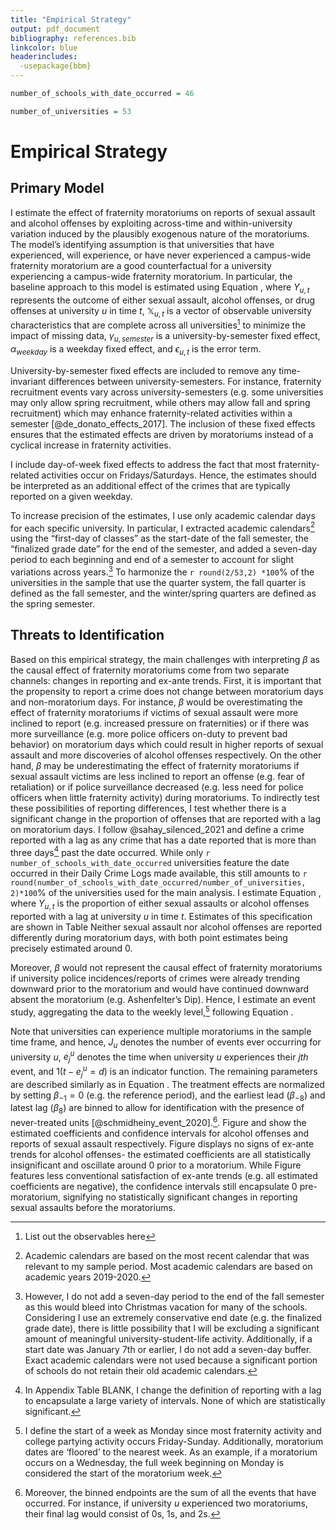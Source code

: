 ```yaml
---
title: "Empirical Strategy"
output: pdf_document
bibliography: references.bib
linkcolor: blue
headerincludes:
  -usepackage{bbm}
---
```

```r
number_of_schools_with_date_occurred = 46
```
```r
number_of_universities = 53
```
# Empirical Strategy

## Primary Model

I estimate the effect of fraternity moratoriums on reports of sexual assault and alcohol offenses by exploiting across-time and within-university variation induced by the plausibly exogenous nature of the moratoriums. The model's identifying assumption is that universities that have experienced, will experience, or have never experienced a campus-wide fraternity moratorium are a good counterfactual for a university experiencing a campus-wide fraternity moratorium. In particular, the baseline approach to this model is estimated using Equation \ref{main_model}, where $Y_{u,t}$ represents the outcome of either sexual assault, alcohol offenses, or drug offenses at university $u$ in time $t$, $\mathbb{X}_{u,t}$ is a vector of observable university characteristics that are complete across all universities^[List out the observables here] to minimize the impact of missing data, $\gamma_{u,semester}$ is a university-by-semester fixed effect, $\alpha_{weekday}$ is a weekday fixed effect, and $\epsilon_{u,t}$ is the error term. 

```{=tex}
\begin{equation}\label{main_model}
Y_{u,t} = \beta Moratorium_{u,t} + \mathbb{X}_{u,t} + \gamma_{u, semester} + \alpha_{weekday} + \epsilon_{u,t}
\end{equation}
```

University-by-semester fixed effects are included to remove any time-invariant differences between university-semesters. For instance, fraternity recruitment events vary across university-semesters (e.g. some universities may only allow spring recruitment, while others may allow fall and spring recruitment) which may enhance fraternity-related activities within a semester [@de_donato_effects_2017]. The inclusion of these fixed effects ensures that the estimated effects are driven by moratoriums instead of a cyclical increase in fraternity activities. 

I include day-of-week fixed effects to address the fact that most fraternity-related activities occur on Fridays/Saturdays. Hence, the estimates should be interpreted as an additional effect of the crimes that are typically reported on a given weekday. 

To increase precision of the estimates, I use only academic calendar days for each specific university. In particular, I extracted academic calendars^[Academic calendars are based on the most recent calendar that was relevant to my sample period. Most academic calendars are based on academic years 2019-2020.] using the "first-day of classes" as the start-date of the fall semester, the "finalized grade date" for the end of the semester, and added a seven-day period to each beginning and end of a semester to account for slight variations across years.^[However, I do not add a seven-day period to the end of the fall semester as this would bleed into Christmas vacation for many of the schools. Considering I use an extremely conservative end date (e.g. the finalized grade date), there is little possibility that I will be excluding a significant amount of meaningful university-student-life activity. Additionally, if a start date was January 7th or earlier, I do not add a seven-day buffer. Exact academic calendars were not used because a significant portion of schools do not retain their old academic calendars.] To harmonize the  `r round(2/53,2) *100`% of the universities in the sample that use the quarter system, the fall quarter is defined as the fall semester, and the winter/spring quarters are defined as the spring semester. 

## Threats to Identification

Based on this empirical strategy, the main challenges with interpreting $\beta$ as the causal effect of fraternity moratoriums come from two separate channels: changes in reporting and ex-ante trends. First, it is important that the propensity to report a crime does not change between moratorium days and non-moratorium days. For instance, $\beta$ would be overestimating the effect of fraternity moratoriums if victims of sexual assault were more inclined to report (e.g. increased pressure on fraternities) or if there was more surveillance (e.g. more police officers on-duty to prevent bad behavior) on moratorium days which could result in higher reports of sexual assault and more discoveries of alcohol offenses respectively. On the other hand, $\beta$ may be underestimating the effect of fraternity moratoriums if sexual assault victims are less inclined to report an offense (e.g. fear of retaliation) or if police surveillance decreased (e.g. less need for police officers when little fraternity activity) during moratoriums. To indirectly test these possibilities of reporting differences, I test whether there is a significant change in the proportion of offenses that are reported with a lag on moratorium days. I follow @sahay_silenced_2021 and define a crime reported with a lag as any crime that has a date reported that is more than three days^[In Appendix Table BLANK, I change the definition of reporting with a lag to encapsulate a large variety of intervals. None of which are statistically significant.] past the date occurred. While only `r number_of_schools_with_date_occurred` universities feature the date occurred in their Daily Crime Logs made available, this still amounts to `r round(number_of_schools_with_date_occurred/number_of_universities, 2)*100`% of the universities used for the main analysis. I estimate Equation \ref{main_model}, where $Y_{u,t}$ is the proportion of either sexual assaults or alcohol offenses reported with a lag at university $u$ in time $t$. Estimates of this specification are shown in Table \ref{lag_report} Neither sexual assault nor alcohol offenses are reported differently during moratorium days, with both point estimates being precisely estimated around 0.

Moreover, $\beta$ would not represent the causal effect of fraternity moratoriums if university police incidences/reports of crimes were already trending downward prior to the moratorium and would have continued downward absent the moratorium (e.g. Ashenfelter's Dip). Hence, I estimate an event study, aggregating the data to the weekly level,^[I define the start of a week as Monday since most fraternity activity and college partying activity occurs Friday-Sunday. Additionally, moratorium dates are 'floored' to the nearest week. As an example, if a moratorium occurs on a Wednesday, the full week beginning on Monday is considered the start of the moratorium week.] following Equation \ref{event_study_model}.

```{=tex}
\begin{equation}\label{event_study_model}
Y_{u,t} = \sum_{j}^{J_u} \sum_{d = -8, d \neq -1}^{8} 1(t - e^u_j = d)\beta_d  + \gamma_{u, semester}  + \epsilon_{u,t}
\end{equation}
```

Note that universities can experience multiple moratoriums in the sample time frame, and hence, $J_u$ denotes the number of events ever occurring for university $u$, $e_j^u$ denotes the time when university $u$ experiences their $jth$ event, and $1(t - e^u_j = d)$ is an indicator function. The remaining parameters are described similarly as in Equation \ref{main_model}. The treatment effects are normalized by setting $\beta_{-1}=0$ (e.g. the reference period), and the earliest lead ($\beta_{-8}$) and latest lag ($\beta_{8}$) are binned to allow for identification with the presence of never-treated units [@schmidheiny_event_2020].^[Moreover, the binned endpoints are the sum of all the events that have occurred. For instance, if university $u$ experienced two moratoriums, their final lag would consist of 0s, 1s, and 2s.]. Figure \ref{event_study_alcohol} and \ref{event_study_sex} show the estimated coefficients and confidence intervals for alcohol offenses and reports of sexual assault respectively. Figure \ref{event_study_alcohol} displays no signs of ex-ante trends for alcohol offenses- the estimated coefficients are all statistically insignificant and oscillate around 0 prior to a moratorium. While Figure \ref{event_study_sex} features less conventional satisfaction of ex-ante trends (e.g. all estimated coefficients are negative), the confidence intervals still encapsulate 0 pre-moratorium, signifying no statistically significant changes in reporting sexual assaults before the moratoriums. 

